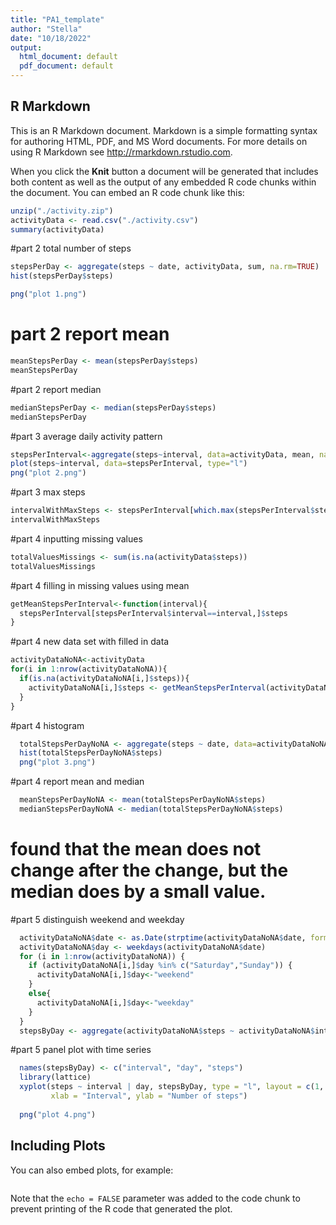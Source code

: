 ```yaml
---
title: "PA1_template"
author: "Stella"
date: "10/18/2022"
output:
  html_document: default
  pdf_document: default
---
```



## R Markdown

This is an R Markdown document. Markdown is a simple formatting syntax for authoring HTML, PDF, and MS Word documents. For more details on using R Markdown see <http://rmarkdown.rstudio.com>.

When you click the **Knit** button a document will be generated that includes both content as well as the output of any embedded R code chunks within the document. You can embed an R code chunk like this:

```r
unzip("./activity.zip")
activityData <- read.csv("./activity.csv")
summary(activityData)
```
#part 2 total number of steps
```r
stepsPerDay <- aggregate(steps ~ date, activityData, sum, na.rm=TRUE)
hist(stepsPerDay$steps)

png("plot 1.png")
```
# part 2 report mean
```r
meanStepsPerDay <- mean(stepsPerDay$steps)
meanStepsPerDay
```
#part 2 report median
```r
medianStepsPerDay <- median(stepsPerDay$steps)
medianStepsPerDay
```
#part 3 average daily activity pattern
```r
stepsPerInterval<-aggregate(steps~interval, data=activityData, mean, na.rm=TRUE)
plot(steps~interval, data=stepsPerInterval, type="l")
png("plot 2.png")
```
#part 3 max steps
```r
intervalWithMaxSteps <- stepsPerInterval[which.max(stepsPerInterval$steps),]$interval
intervalWithMaxSteps
```
#part 4 inputting missing values
```r
totalValuesMissings <- sum(is.na(activityData$steps))
totalValuesMissings
```
#part 4 filling in missing values using mean
```r
getMeanStepsPerInterval<-function(interval){
  stepsPerInterval[stepsPerInterval$interval==interval,]$steps
}
```
#part 4 new data set with filled in data
```r
activityDataNoNA<-activityData
for(i in 1:nrow(activityDataNoNA)){
  if(is.na(activityDataNoNA[i,]$steps)){
    activityDataNoNA[i,]$steps <- getMeanStepsPerInterval(activityDataNoNA[i,]$interval)
  }
}
```
#part 4 histogram
```r
  totalStepsPerDayNoNA <- aggregate(steps ~ date, data=activityDataNoNA, sum)
  hist(totalStepsPerDayNoNA$steps)
  png("plot 3.png")
```
#part 4 report mean and median
```r
  meanStepsPerDayNoNA <- mean(totalStepsPerDayNoNA$steps)
  medianStepsPerDayNoNA <- median(totalStepsPerDayNoNA$steps)
```
# found that the mean does not change after the change, but the median does by a small value. 
#part 5 distinguish weekend and weekday
```r
  activityDataNoNA$date <- as.Date(strptime(activityDataNoNA$date, format="%Y-%m-%d"))
  activityDataNoNA$day <- weekdays(activityDataNoNA$date)
  for (i in 1:nrow(activityDataNoNA)) {
    if (activityDataNoNA[i,]$day %in% c("Saturday","Sunday")) {
      activityDataNoNA[i,]$day<-"weekend"
    }
    else{
      activityDataNoNA[i,]$day<-"weekday"
    }
  }
  stepsByDay <- aggregate(activityDataNoNA$steps ~ activityDataNoNA$interval + activityDataNoNA$day, activityDataNoNA, mean)
```
#part 5 panel plot with time series
```r
  names(stepsByDay) <- c("interval", "day", "steps")
  library(lattice)
  xyplot(steps ~ interval | day, stepsByDay, type = "l", layout = c(1, 2), 
         xlab = "Interval", ylab = "Number of steps")
  
  png("plot 4.png")

```

## Including Plots

You can also embed plots, for example:

```r

```

Note that the `echo = FALSE` parameter was added to the code chunk to prevent printing of the R code that generated the plot.
